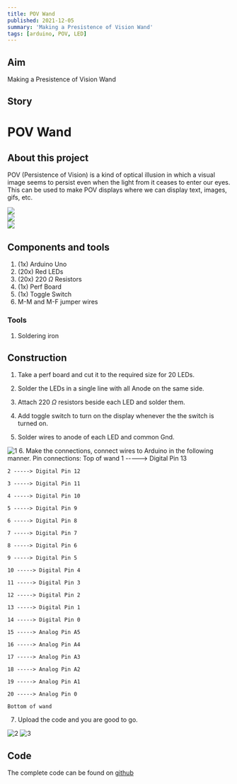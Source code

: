 ```yaml
---
title: POV Wand
published: 2021-12-05
summary: 'Making a Presistence of Vision Wand'
tags: [arduino, POV, LED]
---
```

## Aim
Making a Presistence of Vision Wand

## Story
# POV Wand

## About this project

POV (Persistence of Vision) is a kind of optical illusion in which a visual image seems to persist even when the light from it ceases to enter our eyes. This can be used to make POV displays where we can display text, images, gifs, etc.

<div class="swiper swiper-demo">
  <div class="swiper__wrapper">
    <div class="swiper__slide"><img class="image image" src="{{site.baseurl}}/assets/images/blog/POV-Wand/o1.png"/></div>
    <div class="swiper__slide"><img class="image image" src="{{site.baseurl}}/assets/images/blog/POV-Wand/o2.png"/></div>
    <div class="swiper__slide"><img class="image image" src="{{site.baseurl}}/assets/images/blog/POV-Wand/o3.png"/></div>
  </div>
  <div class="swiper__button swiper__button--prev fas fa-chevron-left"></div>
  <div class="swiper__button swiper__button--next fas fa-chevron-right"></div>
</div>

<style>
.swiper-demo {
  height: auto;
}
</style>
<script>
{%- include scripts/lib/swiper.js -%}
var SOURCES = window.TEXT_VARIABLES.sources;
window.Lazyload.js(SOURCES.jquery, function() {
  $('.swiper-demo').swiper();
});
</script>


## Components and tools

1.  (1x) Arduino Uno
2.  (20x) Red LEDs
3.  (20x) 220 $\Omega$ Resistors
4.  (1x) Perf Board
5.  (1x) Toggle Switch
6.  M-M and M-F jumper wires

### Tools

1.  Soldering iron

## Construction

1.  Take a perf board and cut it to the required size for 20 LEDs.
    
2.  Solder the LEDs in a single line with all Anode on the same side.
    
3.  Attach 220 $\Omega$ resistors beside each LED and solder them.
    
4.  Add toggle switch to turn on the display whenever the the switch is turned on.
    
5.  Solder wires to anode of each LED and common Gnd.
    
<Image
  src='/static/images/blog/POV-Wand/1.png'
  alt='1'
  width='auto'
  height='auto'
/>
6.  Make the connections, connect wires to Arduino in the following manner.
    Pin connections:
    Top of wand
    1 -----> Digital Pin 13
    
    2 -----> Digital Pin 12
    
    3 -----> Digital Pin 11
    
    4 -----> Digital Pin 10
    
    5 -----> Digital Pin 9
    
    6 -----> Digital Pin 8
    
    7 -----> Digital Pin 7
    
    8 -----> Digital Pin 6
    
    9 -----> Digital Pin 5
    
    10 -----> Digital Pin 4
    
    11 -----> Digital Pin 3
    
    12 -----> Digital Pin 2
    
    13 -----> Digital Pin 1
    
    14 -----> Digital Pin 0
    
    15 -----> Analog Pin A5
    
    16 -----> Analog Pin A4
    
    17 -----> Analog Pin A3
    
    18 -----> Analog Pin A2
    
    19 -----> Analog Pin A1
    
    20 -----> Analog Pin 0
    
    Bottom of wand
    
7.  Upload the code and you are good to go.
    
<Image
  src='/static/images/blog/POV-Wand/2.png'
  alt='2'
  width='auto'
  height='auto'
/>
<Image
  src='/static/images/blog/POV-Wand/3.png'
  alt='3'
  width='auto'
  height='auto'
/>

## Code

The complete code can be found on [github]( https://github.com/jainbhavya832/POV_Wand)


<EmbedItem url='https://www.youtube.com/embed/aroFEp9cHeM' />